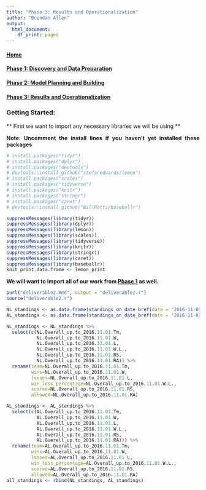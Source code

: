 ```yaml
---
title: "Phase 3: Results and Operationalization"
author: "Brendan Allen"
output:
  html_document:
    df_print: paged
---
```


<style>
body {
text-align: justify}
</style>


#### [Home](https://ballen2024.github.io/DataScience/index.html)

#### [Phase 1: Discovery and Data Preparation](https://ballen2024.github.io/DataScience/deliverable1.html)

#### [Phase 2: Model Planning and Building](https://ballen2024.github.io/DataScience/deliverable2.html)

#### [Phase 3: Results and Operationalization](https://ballen2024.github.io/DataScience/deliverable3.html)


### Getting Started:
** First we want to import any necessary libraries we will be using **


**Note: Uncomment the install lines if you haven't yet installed these packages**

```r
# install.packages("tidyr")
# install.packages("dplyr")
# install.packages("devtools")
# devtools::install_github("stefanedwards/lemon")
# install.packages("scales")
# install.packages("tidyverse")
# install.packages("knitr")
# install.packages("stringr")
# install.packages("caret")
# devtools::install_github("BillPetti/baseballr")

suppressMessages(library(tidyr))
suppressMessages(library(dplyr))
suppressMessages(library(lemon))
suppressMessages(library(scales))
suppressMessages(library(tidyverse))
suppressMessages(library(knitr))
suppressMessages(library(stringr))
suppressMessages(library(caret))
suppressMessages(library(baseballr))
knit_print.data.frame <- lemon_print
```

**We will want to import all of our work from [Phase 1](https://ballen2024.github.io/DataScience/deliverable1.html) as well.**
```r
purl("deliverable2.Rmd", output = "deliverable2.r")
source("deliverable2.r")
```

```r
NL_standings <- as.data.frame(standings_on_date_bref(date = "2016-11-01", division = "NL Overall", from = FALSE))
AL_standings <- as.data.frame(standings_on_date_bref(date = "2016-11-01", division = "AL Overall", from = FALSE))

NL_standings <- NL_standings %>%
  select(c(NL.Overall_up.to_2016.11.01.Tm, 
           NL.Overall_up.to_2016.11.01.W, 
           NL.Overall_up.to_2016.11.01.L, 
           NL.Overall_up.to_2016.11.01.W.L., 
           NL.Overall_up.to_2016.11.01.RS, 
           NL.Overall_up.to_2016.11.01.RA)) %>%
  rename(team=NL.Overall_up.to_2016.11.01.Tm,
         wins=NL.Overall_up.to_2016.11.01.W,
         losses=NL.Overall_up.to_2016.11.01.L,
         win_loss_percentage=NL.Overall_up.to_2016.11.01.W.L.,
         scored=NL.Overall_up.to_2016.11.01.RS,
         allowed=NL.Overall_up.to_2016.11.01.RA)

AL_standings <- AL_standings %>%
  select(c(AL.Overall_up.to_2016.11.01.Tm, 
           AL.Overall_up.to_2016.11.01.W, 
           AL.Overall_up.to_2016.11.01.L, 
           AL.Overall_up.to_2016.11.01.W.L.,
           AL.Overall_up.to_2016.11.01.RS, 
           AL.Overall_up.to_2016.11.01.RA))) %>%
  rename(team=AL.Overall_up.to_2016.11.01.Tm,
         wins=AL.Overall_up.to_2016.11.01.W,
         losses=AL.Overall_up.to_2016.11.01.L,
         win_loss_percentage=AL.Overall_up.to_2016.11.01.W.L.,
         scored=AL.Overall_up.to_2016.11.01.RS,
         allowed=AL.Overall_up.to_2016.11.01.RA)
all_standings <- rbind(NL_standings, AL_standings)

```


